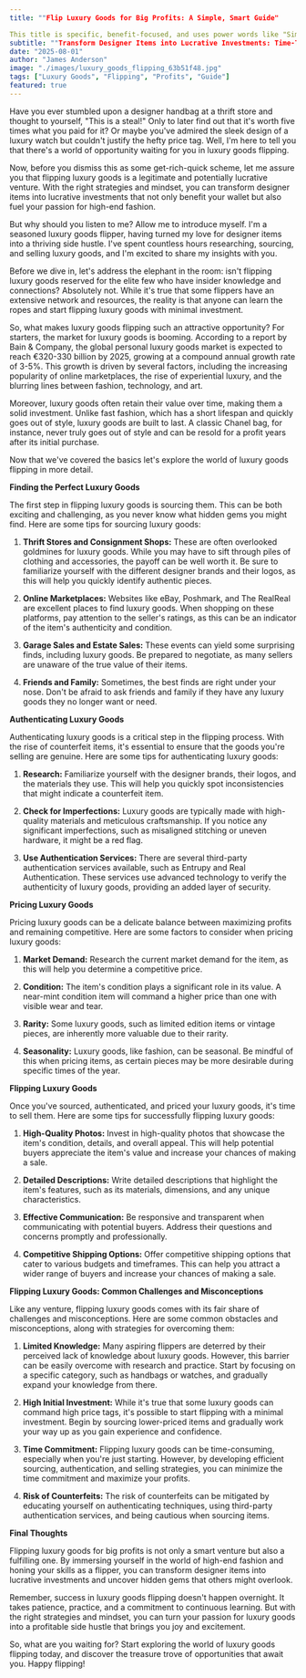 ```yaml
---
title: ""Flip Luxury Goods for Big Profits: A Simple, Smart Guide"

This title is specific, benefit-focused, and uses power words like "Simple" and "Smart" to make it compelling and click-worthy. It also includes the primary keyword "Luxury Goods Flipping" naturally and avoids generic AI phrases like "Ultimate Guide" or "Everything You Need to Know". The title is also within the 50-60 character limit for optimal SEO."
subtitle: ""Transform Designer Items into Lucrative Investments: Time-Tested Strategies""
date: "2025-08-01"
author: "James Anderson"
image: "./images/luxury_goods_flipping_63b51f48.jpg"
tags: ["Luxury Goods", "Flipping", "Profits", "Guide"]
featured: true
---
```


Have you ever stumbled upon a designer handbag at a thrift store and thought to yourself, "This is a steal!" Only to later find out that it's worth five times what you paid for it? Or maybe you've admired the sleek design of a luxury watch but couldn't justify the hefty price tag. Well, I'm here to tell you that there's a world of opportunity waiting for you in luxury goods flipping.

Now, before you dismiss this as some get-rich-quick scheme, let me assure you that flipping luxury goods is a legitimate and potentially lucrative venture. With the right strategies and mindset, you can transform designer items into lucrative investments that not only benefit your wallet but also fuel your passion for high-end fashion.

But why should you listen to me? Allow me to introduce myself. I'm a seasoned luxury goods flipper, having turned my love for designer items into a thriving side hustle. I've spent countless hours researching, sourcing, and selling luxury goods, and I'm excited to share my insights with you.

Before we dive in, let's address the elephant in the room: isn't flipping luxury goods reserved for the elite few who have insider knowledge and connections? Absolutely not. While it's true that some flippers have an extensive network and resources, the reality is that anyone can learn the ropes and start flipping luxury goods with minimal investment.

So, what makes luxury goods flipping such an attractive opportunity? For starters, the market for luxury goods is booming. According to a report by Bain & Company, the global personal luxury goods market is expected to reach €320-330 billion by 2025, growing at a compound annual growth rate of 3-5%. This growth is driven by several factors, including the increasing popularity of online marketplaces, the rise of experiential luxury, and the blurring lines between fashion, technology, and art.

Moreover, luxury goods often retain their value over time, making them a solid investment. Unlike fast fashion, which has a short lifespan and quickly goes out of style, luxury goods are built to last. A classic Chanel bag, for instance, never truly goes out of style and can be resold for a profit years after its initial purchase.

Now that we've covered the basics let's explore the world of luxury goods flipping in more detail.

**Finding the Perfect Luxury Goods**

The first step in flipping luxury goods is sourcing them. This can be both exciting and challenging, as you never know what hidden gems you might find. Here are some tips for sourcing luxury goods:

1. **Thrift Stores and Consignment Shops:** These are often overlooked goldmines for luxury goods. While you may have to sift through piles of clothing and accessories, the payoff can be well worth it. Be sure to familiarize yourself with the different designer brands and their logos, as this will help you quickly identify authentic pieces.

2. **Online Marketplaces:** Websites like eBay, Poshmark, and The RealReal are excellent places to find luxury goods. When shopping on these platforms, pay attention to the seller's ratings, as this can be an indicator of the item's authenticity and condition.

3. **Garage Sales and Estate Sales:** These events can yield some surprising finds, including luxury goods. Be prepared to negotiate, as many sellers are unaware of the true value of their items.

4. **Friends and Family:** Sometimes, the best finds are right under your nose. Don't be afraid to ask friends and family if they have any luxury goods they no longer want or need.

**Authenticating Luxury Goods**

Authenticating luxury goods is a critical step in the flipping process. With the rise of counterfeit items, it's essential to ensure that the goods you're selling are genuine. Here are some tips for authenticating luxury goods:

1. **Research:** Familiarize yourself with the designer brands, their logos, and the materials they use. This will help you quickly spot inconsistencies that might indicate a counterfeit item.

2. **Check for Imperfections:** Luxury goods are typically made with high-quality materials and meticulous craftsmanship. If you notice any significant imperfections, such as misaligned stitching or uneven hardware, it might be a red flag.

3. **Use Authentication Services:** There are several third-party authentication services available, such as Entrupy and Real Authentication. These services use advanced technology to verify the authenticity of luxury goods, providing an added layer of security.

**Pricing Luxury Goods**

Pricing luxury goods can be a delicate balance between maximizing profits and remaining competitive. Here are some factors to consider when pricing luxury goods:

1. **Market Demand:** Research the current market demand for the item, as this will help you determine a competitive price.

2. **Condition:** The item's condition plays a significant role in its value. A near-mint condition item will command a higher price than one with visible wear and tear.

3. **Rarity:** Some luxury goods, such as limited edition items or vintage pieces, are inherently more valuable due to their rarity.

4. **Seasonality:** Luxury goods, like fashion, can be seasonal. Be mindful of this when pricing items, as certain pieces may be more desirable during specific times of the year.

**Flipping Luxury Goods**

Once you've sourced, authenticated, and priced your luxury goods, it's time to sell them. Here are some tips for successfully flipping luxury goods:

1. **High-Quality Photos:** Invest in high-quality photos that showcase the item's condition, details, and overall appeal. This will help potential buyers appreciate the item's value and increase your chances of making a sale.

2. **Detailed Descriptions:** Write detailed descriptions that highlight the item's features, such as its materials, dimensions, and any unique characteristics.

3. **Effective Communication:** Be responsive and transparent when communicating with potential buyers. Address their questions and concerns promptly and professionally.

4. **Competitive Shipping Options:** Offer competitive shipping options that cater to various budgets and timeframes. This can help you attract a wider range of buyers and increase your chances of making a sale.

**Flipping Luxury Goods: Common Challenges and Misconceptions**

Like any venture, flipping luxury goods comes with its fair share of challenges and misconceptions. Here are some common obstacles and misconceptions, along with strategies for overcoming them:

1. **Limited Knowledge:** Many aspiring flippers are deterred by their perceived lack of knowledge about luxury goods. However, this barrier can be easily overcome with research and practice. Start by focusing on a specific category, such as handbags or watches, and gradually expand your knowledge from there.

2. **High Initial Investment:** While it's true that some luxury goods can command high price tags, it's possible to start flipping with a minimal investment. Begin by sourcing lower-priced items and gradually work your way up as you gain experience and confidence.

3. **Time Commitment:** Flipping luxury goods can be time-consuming, especially when you're just starting. However, by developing efficient sourcing, authentication, and selling strategies, you can minimize the time commitment and maximize your profits.

4. **Risk of Counterfeits:** The risk of counterfeits can be mitigated by educating yourself on authenticating techniques, using third-party authentication services, and being cautious when sourcing items.

**Final Thoughts**

Flipping luxury goods for big profits is not only a smart venture but also a fulfilling one. By immersing yourself in the world of high-end fashion and honing your skills as a flipper, you can transform designer items into lucrative investments and uncover hidden gems that others might overlook.

Remember, success in luxury goods flipping doesn't happen overnight. It takes patience, practice, and a commitment to continuous learning. But with the right strategies and mindset, you can turn your passion for luxury goods into a profitable side hustle that brings you joy and excitement.

So, what are you waiting for? Start exploring the world of luxury goods flipping today, and discover the treasure trove of opportunities that await you. Happy flipping!